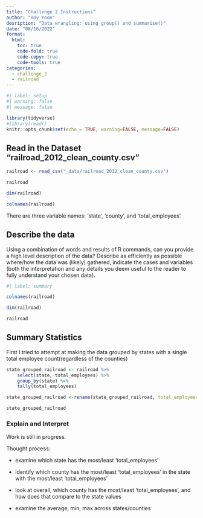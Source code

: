 ```yaml
---
title: "Challenge 2 Instructions"
author: "Roy Yoon"
desription: "Data wrangling: using group() and summarise()"
date: "08/16/2022"
format:
  html:
    toc: true
    code-fold: true
    code-copy: true
    code-tools: true
categories:
  - challenge_2
  - railroad
---
```


```r
#| label: setup
#| warning: false
#| message: false

library(tidyverse)
#library(readr)
knitr::opts_chunk$set(echo = TRUE, warning=FALSE, message=FALSE)
```

## Read in the Dataset "railroad_2012_clean_county.csv"


```r
railroad <- read_csv("_data/railroad_2012_clean_county.csv")

railroad

dim(railroad)

colnames(railroad)
```

There are three variable names: 'state', 'county', and 'total_employees'.

## Describe the data

Using a combination of words and results of R commands, can you provide a high level description of the data? Describe as efficiently as possible where/how the data was (likely) gathered, indicate the cases and variables (both the interpretation and any details you deem useful to the reader to fully understand your chosen data).

```r
#| label: summary

colnames(railroad)

dim(railroad)

railroad 
```

## Summary Statistics

First I tried to attempt at making the data grouped by states with a single total employee count(regardless of the counties)
```r
state_grouped_railroad <- railroad %>%
    select(state, total_employees) %>%
    group_by(state) %>%
    tally(total_employees)

state_grouped_railroad <-rename(state_grouped_railroad, total_employees = n)

state_grouped_railroad

```

### Explain and Interpret

Work is still in progress.

Thought process:

* examine which state has the most/least 'total_employees'

* identify which county has the most/least 'total_employees' in the state with the most/least 'total_employees'  

* look at overall, which county has the most/least 'total_employees', and how does that compare to the state values

* examine the average, min, max across states/counties
